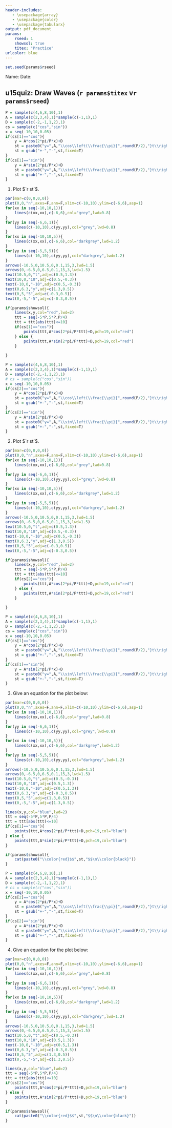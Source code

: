 ```yaml
---
header-includes:
   - \usepackage{array}
   - \usepackage{color}
   - \usepackage{tabularx}
output: pdf_document
params:
    rseed: 1
    showsol: true
    titex: "Practice"
urlcolor: blue
---
```


```r
set.seed(params$rseed)
```

Name: \hspace{4in} Date: \hfill \vspace{3pt} \hrule

## \sc u15quiz: Draw Waves (`r params$titex` v`r params$rseed`)

<!-- 1 -->

```r
P = sample(c(4,6,8,10),1)
A = sample(c(2,3,4),1)*sample(c(-1,1),1)
D = sample(c(-2,-1,1,2),1)
cs = sample(c("cos","sin"))
x = seq(-10,10,0.05)
if(cs[1]=="cos"){
    y = A*cos(2*pi/P*x)+D
    st = paste0("y=",A,"\\cos\\left(\\frac{\\pi}{",round(P/2),"}t\\right)+",D)
    st = gsub("+-","-",st,fixed=T)
}
if(cs[1]=="sin"){
    y = A*sin(2*pi/P*x)+D
    st = paste0("y=",A,"\\sin\\left(\\frac{\\pi}{",round(P/2),"}t\\right)+",D)
    st = gsub("+-","-",st,fixed=T)
}
```


1. Plot $`r st`$.

```r
par(mar=c(0,0,0,0))
plot(0,0,"n",axes=F,ann=F,xlim=c(-10,10),ylim=c(-6,6),asp=1)
for(xx in seq(-10,10,1)){
    lines(c(xx,xx),c(-6,6),col="grey",lwd=0.8)    
}
for(yy in seq(-6,6,1)){
    lines(c(-10,10),c(yy,yy),col="grey",lwd=0.8)    
}
for(xx in seq(-10,10,5)){
    lines(c(xx,xx),c(-6,6),col="darkgrey",lwd=1.2)    
}
for(yy in seq(-5,5,5)){
    lines(c(-10,10),c(yy,yy),col="darkgrey",lwd=1.2)    
}
arrows(-10.5,0,10.5,0,0.1,15,3,lwd=1.5)
arrows(0,-6.5,0,6.5,0.1,15,3,lwd=1.5)
text(10.5,0,"t",adj=c(0.5,1.3))
text(10,0,"10",adj=c(0.5,-0.3))
text(-10,0,"-10",adj=c(0.5,-0.3))
text(0,6.3,"y",adj=c(1.3,0.5))
text(0,5,"5",adj=c(-0.3,0.5))
text(0,-5,"-5",adj=c(-0.3,0.5))

if(params$showsol){
    lines(x,y,col="red",lwd=2)
    ttt = seq(-5*P,5*P,P/4)
    ttt = ttt[abs(ttt)<=10]
    if(cs[1]=="cos"){
        points(ttt,A*cos(2*pi/P*ttt)+D,pch=19,col="red")
    } else {
        points(ttt,A*sin(2*pi/P*ttt)+D,pch=19,col="red")
    }
    
}
```

\vfill
\vfill

<!-- 2 -->
```r
P = sample(c(4,6,8,10),1)
A = sample(c(2,3,4),1)*sample(c(-1,1),1)
D = sample(c(-2,-1,1,2),1)
# cs = sample(c("cos","sin"))
x = seq(-10,10,0.05)
if(cs[2]=="cos"){
    y = A*cos(2*pi/P*x)+D
    st = paste0("y=",A,"\\cos\\left(\\frac{\\pi}{",round(P/2),"}t\\right)+",D)
    st = gsub("+-","-",st,fixed=T)
}
if(cs[2]=="sin"){
    y = A*sin(2*pi/P*x)+D
    st = paste0("y=",A,"\\sin\\left(\\frac{\\pi}{",round(P/2),"}t\\right)+",D)
    st = gsub("+-","-",st,fixed=T)
}
```


2. Plot $`r st`$.

```r
par(mar=c(0,0,0,0))
plot(0,0,"n",axes=F,ann=F,xlim=c(-10,10),ylim=c(-6,6),asp=1)
for(xx in seq(-10,10,1)){
    lines(c(xx,xx),c(-6,6),col="grey",lwd=0.8)    
}
for(yy in seq(-6,6,1)){
    lines(c(-10,10),c(yy,yy),col="grey",lwd=0.8)    
}
for(xx in seq(-10,10,5)){
    lines(c(xx,xx),c(-6,6),col="darkgrey",lwd=1.2)    
}
for(yy in seq(-5,5,5)){
    lines(c(-10,10),c(yy,yy),col="darkgrey",lwd=1.2)    
}
arrows(-10.5,0,10.5,0,0.1,15,3,lwd=1.5)
arrows(0,-6.5,0,6.5,0.1,15,3,lwd=1.5)
text(10.5,0,"t",adj=c(0.5,1.3))
text(10,0,"10",adj=c(0.5,-0.3))
text(-10,0,"-10",adj=c(0.5,-0.3))
text(0,6.3,"y",adj=c(1.3,0.5))
text(0,5,"5",adj=c(-0.3,0.5))
text(0,-5,"-5",adj=c(-0.3,0.5))

if(params$showsol){
    lines(x,y,col="red",lwd=2)
    ttt = seq(-5*P,5*P,P/4)
    ttt = ttt[abs(ttt)<=10]
    if(cs[2]=="cos"){
        points(ttt,A*cos(2*pi/P*ttt)+D,pch=19,col="red")
    } else {
        points(ttt,A*sin(2*pi/P*ttt)+D,pch=19,col="red")
    }
    
}
```

\vfill
\vfill





\newpage

<!-- 3 -->

```r
P = sample(c(4,6,8,10),1)
A = sample(c(2,3,4),1)*sample(c(-1,1),1)
D = sample(c(-2,-1,1,2),1)
cs = sample(c("cos","sin"))
x = seq(-10,10,0.05)
if(cs[1]=="cos"){
    y = A*cos(2*pi/P*x)+D
    st = paste0("y=",A,"\\cos\\left(\\frac{\\pi}{",round(P/2),"}t\\right)+",D)
    st = gsub("+-","-",st,fixed=T)
}
if(cs[1]=="sin"){
    y = A*sin(2*pi/P*x)+D
    st = paste0("y=",A,"\\sin\\left(\\frac{\\pi}{",round(P/2),"}t\\right)+",D)
    st = gsub("+-","-",st,fixed=T)
}
```

3. Give an equation for the plot below:

```r
par(mar=c(0,0,0,0))
plot(0,0,"n",axes=F,ann=F,xlim=c(-10,10),ylim=c(-6,6),asp=1)
for(xx in seq(-10,10,1)){
    lines(c(xx,xx),c(-6,6),col="grey",lwd=0.8)    
}
for(yy in seq(-6,6,1)){
    lines(c(-10,10),c(yy,yy),col="grey",lwd=0.8)    
}
for(xx in seq(-10,10,5)){
    lines(c(xx,xx),c(-6,6),col="darkgrey",lwd=1.2)    
}
for(yy in seq(-5,5,5)){
    lines(c(-10,10),c(yy,yy),col="darkgrey",lwd=1.2)    
}
arrows(-10.5,0,10.5,0,0.1,15,3,lwd=1.5)
arrows(0,-6.5,0,6.5,0.1,15,3,lwd=1.5)
text(10.5,0,"t",adj=c(0.5,-0.3))
text(10,0,"10",adj=c(0.5,1.3))
text(-10,0,"-10",adj=c(0.5,1.3))
text(0,6.3,"y",adj=c(-0.3,0.5))
text(0,5,"5",adj=c(1.3,0.5))
text(0,-5,"-5",adj=c(1.3,0.5))

lines(x,y,col="blue",lwd=2)
ttt = seq(-5*P,5*P,P/4)
ttt = ttt[abs(ttt)<=10]
if(cs[1]=="cos"){
    points(ttt,A*cos(2*pi/P*ttt)+D,pch=19,col="blue")
} else {
    points(ttt,A*sin(2*pi/P*ttt)+D,pch=19,col="blue")
}
```

\vfill

```r
if(params$showsol){
    cat(paste0("\\color{red}$$",st,"$$\n\\color{black}"))
}
```

\vfill

<!-- 4 -->

```r
P = sample(c(4,6,8,10),1)
A = sample(c(2,3,4),1)*sample(c(-1,1),1)
D = sample(c(-2,-1,1,2),1)
# cs = sample(c("cos","sin"))
x = seq(-10,10,0.05)
if(cs[2]=="cos"){
    y = A*cos(2*pi/P*x)+D
    st = paste0("y=",A,"\\cos\\left(\\frac{\\pi}{",round(P/2),"}t\\right)+",D)
    st = gsub("+-","-",st,fixed=T)
}
if(cs[2]=="sin"){
    y = A*sin(2*pi/P*x)+D
    st = paste0("y=",A,"\\sin\\left(\\frac{\\pi}{",round(P/2),"}t\\right)+",D)
    st = gsub("+-","-",st,fixed=T)
}
```

4. Give an equation for the plot below:

```r
par(mar=c(0,0,0,0))
plot(0,0,"n",axes=F,ann=F,xlim=c(-10,10),ylim=c(-6,6),asp=1)
for(xx in seq(-10,10,1)){
    lines(c(xx,xx),c(-6,6),col="grey",lwd=0.8)    
}
for(yy in seq(-6,6,1)){
    lines(c(-10,10),c(yy,yy),col="grey",lwd=0.8)    
}
for(xx in seq(-10,10,5)){
    lines(c(xx,xx),c(-6,6),col="darkgrey",lwd=1.2)    
}
for(yy in seq(-5,5,5)){
    lines(c(-10,10),c(yy,yy),col="darkgrey",lwd=1.2)    
}
arrows(-10.5,0,10.5,0,0.1,15,3,lwd=1.5)
arrows(0,-6.5,0,6.5,0.1,15,3,lwd=1.5)
text(10.5,0,"t",adj=c(0.5,-0.3))
text(10,0,"10",adj=c(0.5,1.3))
text(-10,0,"-10",adj=c(0.5,1.3))
text(0,6.3,"y",adj=c(-0.3,0.5))
text(0,5,"5",adj=c(1.3,0.5))
text(0,-5,"-5",adj=c(1.3,0.5))

lines(x,y,col="blue",lwd=2)
ttt = seq(-5*P,5*P,P/4)
ttt = ttt[abs(ttt)<=10]
if(cs[2]=="cos"){
    points(ttt,A*cos(2*pi/P*ttt)+D,pch=19,col="blue")
} else {
    points(ttt,A*sin(2*pi/P*ttt)+D,pch=19,col="blue")
}
```

\vfill

```r
if(params$showsol){
    cat(paste0("\\color{red}$$",st,"$$\n\\color{black}"))
}
```

\vfill
